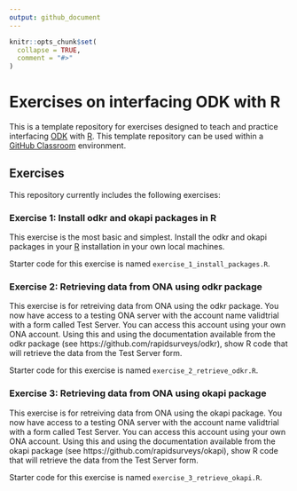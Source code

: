 ```yaml
---
output: github_document
---
```


<!-- README.md is generated from README.Rmd. Please edit that file -->

```r
knitr::opts_chunk$set(
  collapse = TRUE,
  comment = "#>"
)
```

# Exercises on interfacing ODK with R

<!-- badges: start -->
<!-- badges: end -->

This is a template repository for exercises designed to teach and practice interfacing [ODK](https://getodk.org) with [R](https://cran.r-project.org). This template repository can be used within a [GitHub Classroom](https://classroom.github.com) environment.

## Exercises

This repository currently includes the following exercises:

### Exercise 1: Install odkr and okapi packages in R

This exercise is the most basic and simplest. Install the odkr and okapi packages in your [R](https://cran.r-project.org) installation in your own local machines.

Starter code for this exercise is named `exercise_1_install_packages.R`.

### Exercise 2: Retrieving data from ONA using odkr package

This exercise is for retreiving data from ONA using the odkr package. You now have access to a testing ONA server with the account name validtrial with a form called Test Server. You can access this account using your own ONA account. Using this and using the documentation available from the odkr package (see https://github.com/rapidsurveys/odkr), show R code that will retrieve the data from the Test Server form.

Starter code for this exercise is named `exercise_2_retrieve_odkr.R`.

### Exercise 3: Retrieving data from ONA using okapi package

This exercise is for retreiving data from ONA using the okapi package. You now have access to a testing ONA server with the account name validtrial with a form called Test Server. You can access this account using your own ONA account. Using this and using the documentation available from the okapi package (see https://github.com/rapidsurveys/okapi), show R code that will retrieve the data from the Test Server form.

Starter code for this exercise is named `exercise_3_retrieve_okapi.R`.

